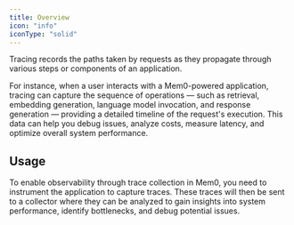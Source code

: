```yaml
---
title: Overview
icon: "info"
iconType: "solid"
---
```


Tracing records the paths taken by requests as they propagate through various steps or components of an application. 

For instance, when a user interacts with a Mem0-powered application, tracing can capture the sequence of operations — such as retrieval, embedding generation, language model invocation, and response generation — providing a detailed timeline of the request's execution. This data can help you debug issues, analyze costs, measure latency, and optimize overall system performance.


## Usage

To enable observability through trace collection in Mem0, you need to instrument the application to capture traces. These traces will then be sent to a collector where they can be analyzed to gain insights into system performance, identify bottlenecks, and debug potential issues.